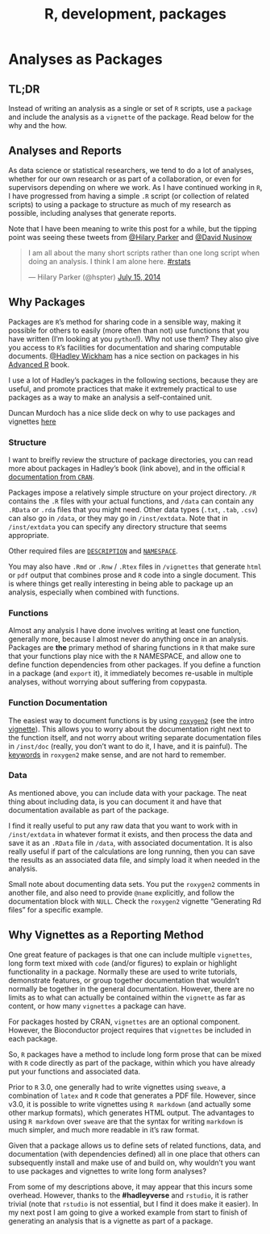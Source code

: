% R, development, packages

# Analyses as Packages

## TL;DR

Instead of writing an analysis as a single or set of `R` scripts, use a `package` and include the analysis as a `vignette` of the package. Read below for the why and the how.

## Analyses and Reports

As data science or statistical researchers, we tend to do a lot of analyses, whether for our own research or as part of a collaboration, or even for supervisors depending on where we work. As I have continued working in `R`, I have progressed from having a simple `.R` script (or collection of related scripts) to using a package to structure as much of my research as possible, including analyses that generate reports. 

Note that I have been meaning to write this post for a while, but the tipping point was seeing these tweets from [@Hilary Parker](https://twitter.com/hspter) and [@David Nusinow](https://twitter.com/dnusinow)

<blockquote class="twitter-tweet" lang="en"><p>I am all about the many short scripts rather than one long script when doing an analysis. I think I am alone here. <a href="https://twitter.com/hashtag/rstats?src=hash">#rstats</a></p>&mdash; Hilary Parker (@hspter) <a href="https://twitter.com/hspter/statuses/489075887460339712">July 15, 2014</a></blockquote>
<script async src="//platform.twitter.com/widgets.js" charset="utf-8"></script>

## Why Packages

Packages are `R`'s method for sharing code in a sensible way, making it possible for others to easily (more often than not) use functions that you have written (I'm looking at you `python`!). Why not use them? They also give you access to `R`'s facilities for documentation and sharing computable documents. [@Hadley Wickham](https://twitter.com/hadleywickham) has a nice section on packages in his [Advanced R](http://adv-r.had.co.nz/Philosophy.html) book. 

I use a lot of Hadley's packages in the following sections, because they are useful, and promote practices that make it extremely practical to use packages as a way to make an analysis a self-contained unit.

Duncan Murdoch has a nice slide deck on why to use packages and vignettes [here](http://www.stats.uwo.ca/faculty/murdoch/ism2013/5Vignettes.pdf)

### Structure

I want to breifly review the structure of package directories, you can read more about packages in Hadley's book (link above), and in the official `R` [documentation from `CRAN`](http://cran.r-project.org/doc/manuals/r-release/R-exts.html).

Packages impose a relatively simple structure on your project directory. `/R` contains the `.R` files with your actual functions, and `/data` can contain any `.RData` or `.rda` files that you might need. Other data types (`.txt`, `.tab`, `.csv`) can also go in `/data`, or they may go in `/inst/extdata`. Note that in `/inst/extdata` you can specify any directory structure that seems appropriate.

Other required files are [`DESCRIPTION`](http://cran.r-project.org/doc/manuals/r-release/R-exts.html#The-DESCRIPTION-file) and [`NAMESPACE`](http://cran.r-project.org/doc/manuals/r-release/R-exts.html#Package-namespaces).

You may also have `.Rmd` or `.Rnw` / `.Rtex` files in `/vignettes` that generate `html` or `pdf` output that combines prose and `R` code into a single document. This is where things get really interesting in being able to package up an analysis, especially when combined with functions.

### Functions

Almost any analysis I have done involves writing at least one function, generally more, because I almost never do anything once in an analysis. Packages are **the** primary method of sharing functions in `R` that make sure that your functions play nice with the `R` NAMESPACE, and allow one to define function dependencies from other packages. If you define a function in a package (and `export` it), it immediately becomes re-usable in multiple analyses, without worrying about suffering from copypasta.

### Function Documentation

The easiest way to document functions is by using [`roxygen2`](http://cran.r-project.org/web/packages/roxygen2/index.html) (see the intro [vignette](http://cran.r-project.org/web/packages/roxygen2/vignettes/roxygen2.html)). This allows you to worry about the documentation right next to the function itself, and not worry about writing separate documentation files in `/inst/doc` (really, you don't want to do it, I have, and it is painful). The [keywords](http://cran.r-project.org/web/packages/roxygen2/vignettes/rd.html) in `roxygen2` make sense, and are not hard to remember. 

### Data

As mentioned above, you can include data with your package. The neat thing about including data, is you can document it and have that documentation available as part of the package.

I find it really useful to put any raw data that you want to work with in `/inst/extdata` in whatever format it exists, and then process the data and save it as an `.RData` file in `/data`, with associated documentation. It is also really useful if part of the calculations are long running, then you can save the results as an associated data file, and simply load it when needed in the analysis.

Small note about documenting data sets. You put the `roxygen2` comments in another file, and also need to provide `@name` explicitly, and follow the documentation block with `NULL`. Check the `roxygen2` vignette "Generating Rd files" for a specific example.

## Why Vignettes as a Reporting Method

One great feature of packages is that one can include multiple `vignettes`, long form text mixed with `code` (and/or figures) to explain or highlight functionality in a package. Normally these are used to write tutorials, demonstrate features, or group together documentation that wouldn't normally be together in the general documentation. However, there are no limits as to what can actually be contained within the `vignette` as far as content, or how many `vignettes` a package can have. 

For packages hosted by CRAN, `vignettes` are an optional component. However, the Bioconductor project requires that `vignettes` be included in each package.

So, `R` packages have a method to include long form prose that can be mixed with `R` code directly as part of the package, within which you have already put your functions and associated data. 

Prior to `R` 3.0, one generally had to write vignettes using `sweave`, a combination of `latex` and `R` code that generates a PDF file. However, since v3.0, it is possible to write vignettes using `R markdown` (and actually some other markup formats), which generates HTML output. The advantages to using `R markdown` over `sweave` are that the syntax for writing `markdown` is much simpler, and much more readable in it's raw format. 

Given that a package allows us to define sets of related functions, data, and documentation (with dependencies defined) all in one place that others can subsequently install and make use of and build on, why wouldn't you want to use packages and vignettes to write long form analyses? 

From some of my descriptions above, it may appear that this incurs some overhead. However, thanks to the **#hadleyverse** and `rstudio`, it is rather trivial (note that `rstudio` is not essential, but I find it does make it easier). In my next post I am going to give a worked example from start to finish of generating an analysis that is a vignette as part of a package.